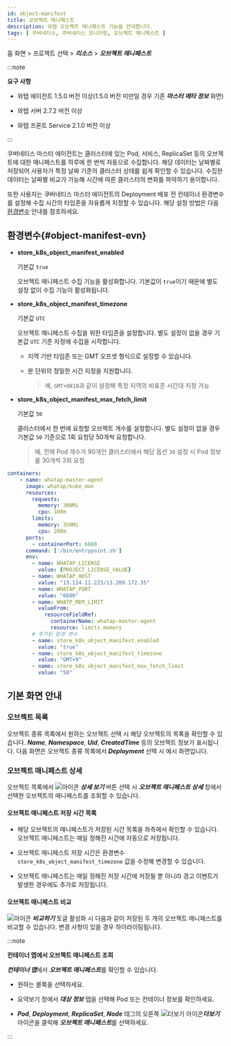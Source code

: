 ```yaml
---
id: object-manifest
title: 오브젝트 매니페스트
description: 와탭 오브젝트 매니페스트 기능을 안내합니다.
tags: [ 쿠버네티스, 쿠버네티스 모니터링, 오브젝트 매니페스트 ]
---
```


홈 화면 > 프로젝트 선택 > ***리소스*** > ***오브젝트 매니페스트*** 

:::note 

**요구 사항**

* 와탭 에이전트 1.5.0 버전 이상(1.5.0 버전 미만일 경우 기존 ***마스터 메타 정보*** 화면)

* 와탭 서버 2.7.2 버전 이상 

* 와탭 프론트 Service 2.1.0 버전 이상

:::

쿠버네티스 마스터 에이전트는 클러스터에 있는 Pod, 서비스, ReplicaSet 등의 오브젝트에 대한 매니페스트를 하루에 한 번씩 자동으로 수집합니다. 해당 데이터는 날짜별로 저장되어 사용자가 특정 날짜 기준의 클러스터 상태를 쉽게 확인할 수 있습니다. 수집한 데이터는 날짜별 비교가 가능해 시간에 따른 클러스터의 변화를 파악하기 용이합니다. 

또한 사용자는 쿠버네티스 마스터 에이전트의 Deployment 배포 전 컨테이너 환경변수를 설정해 수집 시간의 타임존을 자유롭게 지정할 수 있습니다. 해당 설정 방법은 다음 [환경변수](#object-manifest-evn) 안내를 참조하세요. 

## 환경변수{#object-manifest-evn}

* **store_k8s_object_manifest_enabled**

  기본값 `true`

  오브젝트 매니페스트 수집 기능을 활성화합니다. 기본값이 `true`이기 때문에 별도 설정 없이 수집 기능이 활성화됩니다.

* **store_k8s_object_manifest_timezone**

  기본값 `UTC`

  오브젝트 매니페스트 수집을 위한 타임존을 설정합니다. 별도 설정이 없을 경우 기본값 `UTC` 기준 자정에 수집을 시작합니다. 
  
  * 지역 기반 타임존 또는 GMT 오프셋 형식으로 설정할 수 있습니다. 

  * 분 단위의 정밀한 시간 지정을 지원합니다. 

    > 예, `GMT+0810`과 같이 설정해 특정 지역의 비표준 시간대 지정 가능

* **store_k8s_object_manifest_max_fetch_limit**

  기본값 `50`

  클러스터에서 한 번에 요청할 오브젝트 개수를 설정합니다. 별도 설정이 없을 경우 기본값 `50` 기준으로 1회 요청당 50개씩 요청합니다. 

  > 예, 전체 Pod 개수가 90개인 클러스터에서 해당 옵션 `30` 설정 시 Pod 정보를 30개씩 3회 요청


```yaml title='Example'
containers:
	- name: whatap-master-agent
	  image: whatap/kube_mon
	  resources:
	    requests:
	      memory: 300Mi
	      cpu: 100m
	    limits:
	      memory: 350Mi
	      cpu: 200m
	  ports:
	    - containerPort: 6600
	  command: ['/bin/entrypoint.sh']
	  env:
	    - name: WHATAP_LICENSE
	      value: {PROJECT_LICENSE_VALUE}
	    - name: WHATAP_HOST
	      value: "13.124.11.223/13.209.172.35"
	    - name: WHATAP_PORT
	      value: "6600"
	    - name: WHATP_MEM_LIMIT
	      valueFrom:
	        resourceFieldRef:
	          containerName: whatap-master-agent
	          resource: limits.memory
	    # 추가된 환경 변수
	    - name: store_k8s_object_manifest_enabled
	      value: "true"
	    - name: store_k8s_object_manifest_timezone
	      value: "GMT+9"
	    - name: store_k8s_object_manifest_max_fetch_limit
	      value: "50"
```

## 기본 화면 안내 

### 오브젝트 목록 

오브젝트 종류 목록에서 원하는 오브젝트 선택 시 해당 오브젝트의 목록을 확인할 수 있습니다. ***Name***, ***Namespace***, ***Uid***, ***CreatedTime*** 등의 오브젝트 정보가 표시됩니다. 다음 화면은 오브젝트 종류 목록에서 ***Deployment*** 선택 시 예시 화면입니다.

<ImgLang img='k8s-object-manifest.png' desc='오브젝트 매니페스트' />

### 오브젝트 매니페스트 상세 

오브젝트 목록에서 ![아이콘](/img/ico-detail-view.svg) ***상세 보기*** 버튼 선택 시 ***오브젝트 매니페스트 상세*** 창에서 선택한 오브젝트의 매니페스트를 조회할 수 있습니다. 

<ImgLang img='k8s-object-manifest-detail.png' desc='오브젝트 매니페스트 상세' />

#### 오브젝트 매니페스트 저장 시간 목록

* 해당 오브젝트의 매니페스트가 저장된 시간 목록을 좌측에서 확인할 수 있습니다. 오브젝트 매니페스트는 매일 정해진 시간에 자동으로 저장됩니다.

* 오브젝트 매니페스트 저장 시간은 환경변수 `store_k8s_object_manifest_timezone` 값을 수정해 변경할 수 있습니다. 

* 오브젝트 매니페스트는 매일 정해진 저장 시간에 저장될 뿐 아니라 경고 이벤트가 발생한 경우에도 추가로 저장됩니다. 

#### 오브젝트 매니페스트 비교 

![아이콘](/img/ic-toggle-on.svg) ***비교하기*** 토글 활성화 시 다음과 같이 저장된 두 개의 오브젝트 매니페스트를 비교할 수 있습니다. 변경 사항이 있을 경우 하이라이팅됩니다. 

<ImgLang img='k8s-object-manifest-compare.png' desc='오브젝트 매니페스트 비교하기' />


:::note 

**컨테이너 맵에서 오브젝트 매니페스트 조회**

***컨테이너 맵***에서 ***오브젝트 매니페스트***를 확인할 수 있습니다. 

<ImgLang img='k8s-object-manifest-cm.png' desc='컨테이너 맵에서 오브젝트 매니페스트 조회' />

* 원하는 블록을 선택하세요. 

* 요약보기 창에서 ***대상 정보*** 탭을 선택해 Pod 또는 컨테이너 정보를 확인하세요.  

* ***Pod***, ***Deployment***, ***ReplicaSet***, ***Node*** 태그의 오른쪽 ![더보기 아이콘](/img/ico-more.svg)***더보기*** 아이콘을 클릭해 ***오브젝트 매니페스트***를 선택하세요.



:::
